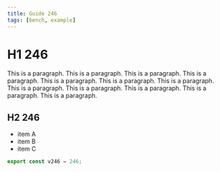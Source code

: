 ```yaml
---
title: Guide 246
tags: [bench, example]
---
```


# H1 246

This is a paragraph. This is a paragraph. This is a paragraph. This is a paragraph. This is a paragraph. This is a paragraph. This is a paragraph. This is a paragraph. This is a paragraph. This is a paragraph. This is a paragraph. This is a paragraph. 

## H2 246

- item A
- item B
- item C

```ts
export const v246 = 246;
```